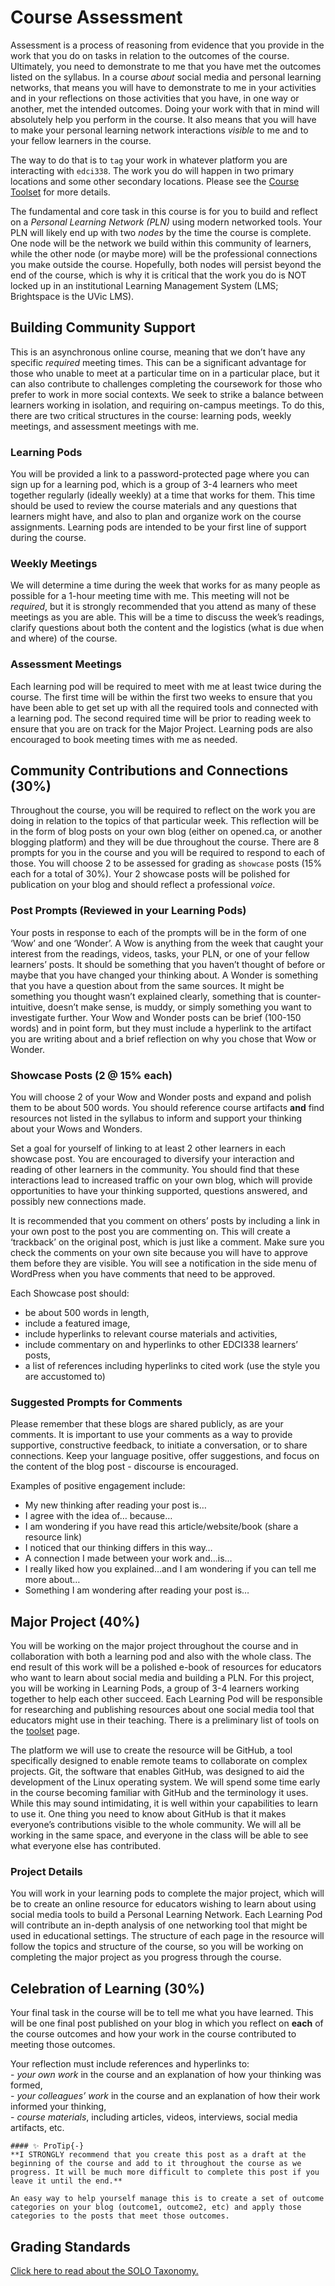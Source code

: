 # Course Assessment {-}

Assessment is a process of reasoning from evidence that you provide in the work that you do on tasks in relation to the outcomes of the course. Ultimately, you need to demonstrate to me that you have met the outcomes listed on the syllabus. In a course *about* social media and personal learning networks, that means you will have to demonstrate to me in your activities and in your reflections on those activities that you have, in one way or another, met the intended outcomes. Doing your work with that in mind will absolutely help you perform in the course. It also means that you will have to make your personal learning network interactions *visible* to me and to your fellow learners in the course.

The way to do that is to `tag` your work in whatever platform you are interacting with `edci338`. The work you do will happen in two primary locations and some other secondary locations. Please see the [Course Toolset](https://cmadland.github.io/edci338-202201/course-toolset) for more details.

The fundamental and core task in this course is for you to build and reflect on a *Personal Learning Network (PLN)* using modern networked tools. Your PLN will likely end up with two *nodes* by the time the course is complete. One node will be the network we build within this community of learners, while the other node (or maybe more) will be the professional connections you make outside the course. Hopefully, both nodes will persist beyond the end of the course, which is why it is critical that the work you do is NOT locked up in an institutional Learning Management System (LMS; Brightspace is the UVic LMS).

## Building Community Support {-}

This is an asynchronous online course, meaning that we don't have any specific *required* meeting times. This can be a significant advantage for those who unable to meet at a particular time on in a particular place, but it can also contribute to challenges completing the coursework for those who prefer to work in more social contexts. We seek to strike a balance between learners working in isolation, and requiring on-campus meetings. To do this, there are two critical structures in the course: learning pods, weekly meetings, and assessment meetings with me.

### Learning Pods {-}

You will be provided a link to a password-protected page where you can sign up for a learning pod, which is a group of 3-4 learners who meet together regularly (ideally weekly) at a time that works for them. This time should be used to review the course materials and any questions that learners might have, and also to plan and organize work on the course assignments. Learning pods are intended to be your first line of support during the course.

### Weekly Meetings

We will determine a time during the week that works for as many people as possible for a 1-hour meeting time with me. This meeting will not be *required*, but it is strongly recommended that you attend as many of these meetings as you are able. This will be a time to discuss the week's readings, clarify questions about both the content and the logistics (what is due when and where) of the course.

### Assessment Meetings

Each learning pod will be required to meet with me at least twice during the course. The first time will be within the first two weeks to ensure that you have been able to get set up with all the required tools and connected with a learning pod. The second required time will be prior to reading week to ensure that you are on track for the Major Project. Learning pods are also encouraged to book meeting times with me as needed.

## Community Contributions and Connections (30%){-}

Throughout the course, you will be required to reflect on the work you are doing in relation to the topics of that particular week. This reflection will be in the form of blog posts on your own blog (either on opened.ca, or another blogging platform) and they will be due throughout the course. There are 8 prompts for you in the course and you will be required to respond to each of those. You will choose 2 to be assessed for grading as `showcase` posts (15% each for a total of 30%). Your 2 showcase posts will be polished for publication on your blog and should reflect a professional *voice*.

### Post Prompts (Reviewed in your Learning Pods) {-}

Your posts in response to each of the prompts will be in the form of one 'Wow' and one 'Wonder'. A Wow is anything from the week that caught your interest from the readings, videos, tasks, your PLN, or one of your fellow learners' posts. It should be something that you haven't thought of before or maybe that you have changed your thinking about. A Wonder is something that you have a question about from the same sources. It might be something you thought wasn't explained clearly, something that is counter-intuitive, doesn't make sense, is muddy, or simply something you want to investigate further. Your Wow and Wonder posts can be brief (100-150 words) and in point form, but they must include a hyperlink to the artifact you are writing about and a brief reflection on why you chose that Wow or Wonder.

### Showcase Posts (2 @ 15% each) {-}

You will choose 2 of your Wow and Wonder posts and expand and polish them to be about 500 words. You should reference course artifacts **and** find resources not listed in the syllabus to inform and support your thinking about your Wows and Wonders.

Set a goal for yourself of linking to at least 2 other learners in each showcase post. You are encouraged to diversify your interaction and reading of other learners in the community. You should find that these interactions lead to increased traffic on your own blog, which will provide opportunities to have your thinking supported, questions answered, and possibly new connections made.

It is recommended that you comment on others' posts by including a link in your own post to the post you are commenting on. This will create a 'trackback' on the original post, which is just like a comment. Make sure you check the comments on your own site because you will have to approve them before they are visible. You will see a notification in the side menu of WordPress when you have comments that need to be approved.

Each Showcase post should:

- be about 500 words in length,  
- include a featured image,  
- include hyperlinks to relevant course materials and activities,  
- include commentary on and hyperlinks to other EDCI338 learners' posts,  
- a list of references including hyperlinks to cited work (use the style you are accustomed to)  

### Suggested Prompts for Comments{-}

Please remember that these blogs are shared publicly, as are your comments. It is important to use your comments as a way to provide supportive, constructive feedback, to initiate a conversation, or to share connections. Keep your language positive, offer suggestions, and focus on the content of the blog post - discourse is encouraged.

Examples of positive engagement include:

- My new thinking after reading your post is...  
- I agree with the idea of... because...  
- I am wondering if you have read this article/website/book (share a resource link)  
- I noticed that our thinking differs in this way...  
- A connection I made between your work and...is...  
- I really liked how you explained...and I am wondering if you can tell me more about...  
- Something I am wondering after reading your post is...  

## Major Project (40%){-}

You will be working on the major project throughout the course and in collaboration with both a learning pod and also with the whole class. The end result of this work will be a polished e-book of resources for educators who want to learn about social media and building a PLN. For this project, you will be working in Learning Pods, a group of 3-4 learners working together to help each other succeed. Each Learning Pod will be responsible for researching and publishing resources about one social media tool that educators might use in their teaching. There is a preliminary list of tools on the [toolset](/course-toolset) page.

The platform we will use to create the resource will be GitHub, a tool specifically designed to enable remote teams to collaborate on complex projects. Git, the software that enables GitHub, was designed to aid the development of the Linux operating system. We will spend some time early in the course becoming familiar with GitHub and the terminology it uses. While this may sound intimidating, it is well within your capabilities to learn to use it. One thing you need to know about GitHub is that it makes everyone's contributions visible to the whole community. We will all be working in the same space, and everyone in the class will be able to see what everyone else has contributed.

### Project Details

You will work in your learning pods to complete the major project, which will be to create an online resource for educators wishing to learn about using social media tools to build a Personal Learning Network. Each Learning Pod will contribute an in-depth analysis of one networking tool that might be used in educational settings. The structure of each page in the resource will follow the topics and structure of the course, so you will be working on completing the major project as you progress through the course.

## Celebration of Learning (30%) {-}

Your final task in the course will be to tell me what you have learned. This will be one final post published on your blog in which you reflect on **each** of the course outcomes and how your work in the course contributed to meeting those outcomes. 

Your reflection must include references and hyperlinks to:  
- *your own work* in the course and an explanation of how your thinking was formed,  
- *your colleagues' work* in the course and an explanation of how their work informed your thinking,  
- *course materials*, including articles, videos, interviews, social media artifacts, etc.   

```block
#### ✨ ProTip{-}
**I STRONGLY recommend that you create this post as a draft at the beginning of the course and add to it throughout the course as we progress. It will be much more difficult to complete this post if you leave it until the end.**  

An easy way to help yourself manage this is to create a set of outcome categories on your blog (outcome1, outcome2, etc) and apply those categories to the posts that meet those outcomes.
```
## Grading Standards {-}

[Click here to read about the SOLO Taxonomy.](https://teaching.madland.ca/solo)

